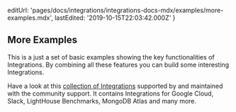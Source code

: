 
  editUrl:
    'pages/docs/integrations/integrations-docs-mdx/examples/more-examples.mdx',
  lastEdited: '2019-10-15T22:03:42.000Z'
}

## More Examples

This is a just a set of basic examples showing the key functionalities of <OrgName /> Integrations. By combining all these features you can build some interesting Integrations.

Have a look at this [collection of <OrgName /> Integrations](https://github.com/zeit/integrations) supported by <OrgName /> and maintained with the community support. It contains Integrations for Google Cloud, Slack, LightHouse Benchmarks, MongoDB Atlas and many more.
